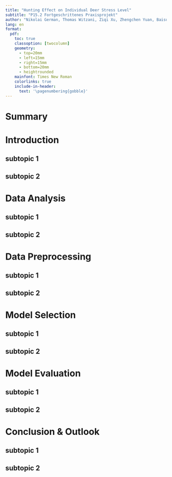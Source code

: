 ```yaml
---
title: "Hunting Effect on Individual Deer Stress Level"
subtitle: "P15.2 Fortgeschrittenes Praxisprojekt"
author: "Nikolai German, Thomas Witzani, Ziqi Xu, Zhengchen Yuan, Baisu Zhou"
lang: en
format:
  pdf:
    toc: true
    classoption: [twocolumn]
    geometry:
      - top=20mm
      - left=15mm
      - right=15mm
      - bottom=20mm
      - heightrounded
    mainfont: Times New Roman
    colorlinks: true
    include-in-header: 
      text: '\pagenumbering{gobble}'
---
```


# Summary

# Introduction
## subtopic 1

## subtopic 2

# Data Analysis
## subtopic 1

## subtopic 2

# Data Preprocessing
## subtopic 1

## subtopic 2

# Model Selection
## subtopic 1

## subtopic 2

# Model Evaluation
## subtopic 1

## subtopic 2

# Conclusion & Outlook
## subtopic 1

## subtopic 2
